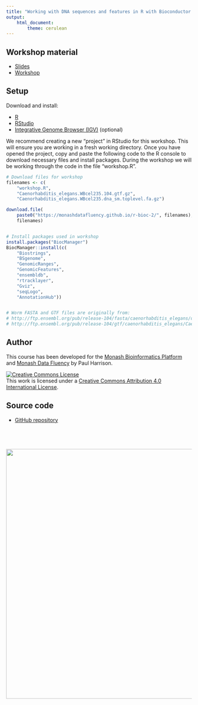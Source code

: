 ```yaml
---
title: "Working with DNA sequences and features in R with Bioconductor - version 2"
output:
    html_document:
        theme: cerulean
---
```


## Workshop material

* [Slides](slides.html)
* [Workshop](workshop.html)

## Setup

Download and install:

* [R](https://cloud.r-project.org/) 
* [RStudio](https://www.rstudio.com/products/rstudio/download/)
* [Integrative Genome Browser (IGV)](https://software.broadinstitute.org/software/igv/download) (optional)

We recommend creating a new "project" in RStudio for this workshop. This will ensure you are working in a fresh working directory. Once you have opened the project, copy and paste the following code to the R console to download necessary files and install packages. During the workshop we will be working through the code in the file "workshop.R".

```r
# Download files for workshop
filenames <- c(
    "workshop.R", 
    "Caenorhabditis_elegans.WBcel235.104.gtf.gz", 
    "Caenorhabditis_elegans.WBcel235.dna_sm.toplevel.fa.gz")

download.file(
    paste0("https://monashdatafluency.github.io/r-bioc-2/", filenames),
    filenames)


# Install packages used in workshop
install.packages("BiocManager")
BiocManager::install(c(
    "Biostrings",
    "BSgenome",
    "GenomicRanges",
    "GenomicFeatures",
    "ensembldb",
    "rtracklayer",
    "Gviz",
    "seqLogo",
    "AnnotationHub"))


# Worm FASTA and GTF files are originally from:
# http://ftp.ensembl.org/pub/release-104/fasta/caenorhabditis_elegans/dna/Caenorhabditis_elegans.WBcel235.dna_sm.toplevel.fa.gz
# http://ftp.ensembl.org/pub/release-104/gtf/caenorhabditis_elegans/Caenorhabditis_elegans.WBcel235.104.gtf.gz
```

## Author

This course has been developed for the [Monash Bioinformatics Platform](https://www.monash.edu/researchinfrastructure/bioinformatics) and [Monash Data Fluency](https://www.monash.edu/data-fluency) by Paul Harrison.

<a rel="license" href="http://creativecommons.org/licenses/by/4.0/"><img alt="Creative Commons License" style="border-width:0" src="CC-BY.png" /></a><br />This work is licensed under a <a rel="license" href="http://creativecommons.org/licenses/by/4.0/">Creative Commons Attribution 4.0 International License</a>.

## Source code

* [GitHub repository](https://github.com/MonashDataFluency/r-bioc-2)

<p style="margin-top: 5em; text-align: right">
<a href="https://www.monash.edu/researchinfrastructure/bioinformatics"><img src="MBP-banner.png" width="675"></a>
</p>

